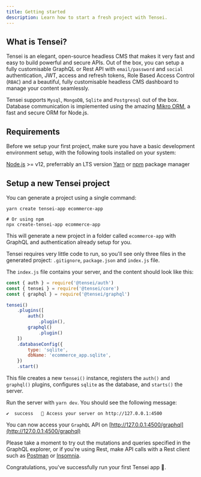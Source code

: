 ```yaml
---
title: Getting started
description: Learn how to start a fresh project with Tensei.
---
```



## What is Tensei?
Tensei is an elegant, open-source headless CMS that makes it very fast and easy to build powerful and secure APIs.
Out of the box, you can setup a fully customisable GraphQL or Rest API with `email/password` and `social` authentication, JWT, access and refresh tokens, Role Based Access Control (`RBAC`) and a beautiful, fully customisable headless CMS dashboard to manage your content seamlessly.

Tensei supports `Mysql`, `MongoDB`, `Sqlite` and `Postgresql` out of the box. Database communication is implemented using the amazing [Mikro ORM](https://mikro-orm.io/), a fast and secure ORM for Node.js.

## Requirements
Before we setup your first project, make sure you have a basic development environment setup, with the following tools installed on your system:

<List>
  <ListItemGood><a href='https://nodejs.org'>Node.js</a> >= v12, preferrably an LTS version</ListItemGood>
  <ListItemGood>
    <a href='https://yarnpkg.com'>Yarn</a> or <a href='https://npmjs.com'>npm</a> package manager
  </ListItemGood>
</List>

## Setup a new Tensei project
You can generate a project using a single command:

```shell
yarn create tensei-app ecommerce-app

# Or using npm
npx create-tensei-app ecommerce-app
```

This will generate a new project in a folder called `ecommerce-app` with GraphQL and authentication already setup for you.

Tensei requires very little code to run, so you'll see only three files in the generated project: `.gitignore`, `package.json` and `index.js` file.

The `index.js` file contains your server, and the content should look like this:

```javascript
const { auth } = require('@tensei/auth')
const { tensei } = require('@tensei/core')
const { graphql } = require('@tensei/graphql')

tensei()
    .plugins([
        auth()
            .plugin(),
        graphql()
            .plugin()
    ])
    .databaseConfig({
        type: 'sqlite',
        dbName: 'ecommerce_app.sqlite',
    })
    .start()
```

This file creates a new `tensei()` instance, registers the `auth()` and `graphql()` plugins, configures `sqlite` as the database, and `starts()` the server.

Run the server with `yarn dev`. You should see the following message:

```shell
✔  success   🚀 Access your server on http://127.0.0.1:4500
```

You can now access your `GraphQL` API on [http://127.0.0.1:4500/graphql](http://127.0.0.1:4500/graphql)

Please take a moment to try out the mutations and queries specified in the GraphQL explorer, or if you're using Rest, make API calls with a Rest client such as [Postman](https://postman.com) or [Insomnia](https://insomnia.rest/).

Congratulations, you've successfully run your first Tensei app 🎉.
